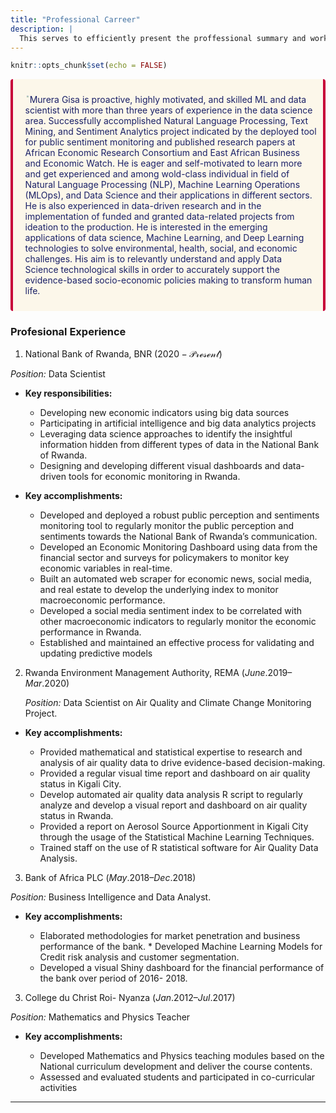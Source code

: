 ```yaml
---
title: "Professional Carreer"
description: |
  This serves to efficiently present the proffessional summary and working experience in the field of data driven researches, machine learning, and data science.
---
```


```r
knitr::opts_chunk$set(echo = FALSE)
```

<div class="warning" style='background-color:#FCF7EA; color:#1A2067; border-left: solid #C70039  4px; border-radius: 4px; border-right: solid #C70039 4px; border-radius: 4px;'>
<p style='padding:0.7em; margin-left:0.7em; display: inline-block;'>
<img src="C:/Users/jmurera/Desktop/Blog/myblog/images/career.jpg" style="zoom:20%;  float:left; padding:0.7em"/>
Murera Gisa is proactive, highly motivated, and skilled ML and data scientist with more than three years of experience in the data science area. Successfully accomplished Natural Language Processing, Text Mining, and Sentiment Analytics project indicated by the deployed tool for public sentiment monitoring and published research papers at African Economic Research Consortium and East African Business and Economic Watch. He is eager and self-motivated to learn more and get experienced and among wold-class individual in field of Natural Language Processing (NLP), Machine Learning Operations (MLOps), and Data Science and their applications in different sectors. He is also experienced in data-driven research and in the implementation of funded and granted data-related projects from ideation to the production. He is interested in the emerging applications of data science, Machine Learning, and Deep Learning technologies to solve environmental, health, social, and economic challenges. His aim is to relevantly understand and apply Data Science technological skills in order to accurately support the evidence-based socio-economic policies making to transform human life.<br>
</p>
</div>

### Profesional Experience

1. National Bank of Rwanda, BNR ($2020-\mathcal{Present}$)

_Position:_ Data Scientist

* __Key responsibilities:__

  * Developing new economic indicators using big data sources
  * Participating in artificial intelligence and big data analytics projects
  * Leveraging data science approaches to identify the insightful information hidden from different types of data in the National Bank of Rwanda.
  * Designing and developing different visual dashboards and data-driven tools for economic monitoring in Rwanda.
  
* __Key accomplishments:__

  * Developed and deployed a robust public perception and sentiments monitoring tool to regularly monitor the public perception and sentiments towards the National Bank of Rwanda’s communication. 
  * Developed an Economic Monitoring Dashboard using data from the financial sector and surveys for policymakers to monitor key economic variables in real-time.
  * Built an automated web scraper for economic news, social media, and real estate to develop the underlying index to monitor macroeconomic performance.
  * Developed a social media sentiment index to be correlated with other macroeconomic indicators to regularly monitor the economic performance in Rwanda.
  * Established and maintained an effective process for validating and updating predictive models 


2. Rwanda Environment Management Authority, REMA ($June.2019 – Mar.2020$)

   _Position:_ Data Scientist on Air Quality and Climate Change Monitoring Project.
   
* __Key accomplishments:__

  * Provided mathematical and statistical expertise to research and analysis of air quality data to drive evidence-based decision-making.
  * Provided a regular visual time report and dashboard on air quality status in Kigali City.
  * Develop automated air quality data analysis R script to regularly analyze and develop a visual report and dashboard on air quality status in Rwanda.
  * Provided a report on Aerosol Source Apportionment in Kigali City through the usage of the Statistical Machine Learning Techniques.
  * Trained staff on the use of R statistical software for Air Quality Data Analysis.

3. Bank of Africa PLC ($May.2018– Dec.2018$)

_Position:_ Business Intelligence and Data Analyst.

* __Key accomplishments:__

  * Elaborated methodologies for market penetration and business performance of the bank.   * Developed Machine Learning Models for Credit risk analysis and customer segmentation.
  * Developed a visual Shiny dashboard for the financial performance of the bank over period of 2016- 2018.
  
  
3. College du Christ Roi- Nyanza	($Jan. 2012 – Jul.2017$)
   
_Position:_ Mathematics and Physics Teacher

* __Key accomplishments:__

  * Developed Mathematics and Physics teaching modules based on the National curriculum development and deliver the course contents.
  * Assessed and evaluated students and participated in co-curricular activities

------------------------------------------------------------------------